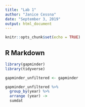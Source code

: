 ```yaml
---
title: "Lab 1"
author: "Janice Cessna"
date: "September 3, 2019"
output: html_document
---
```


```r
knitr::opts_chunk$set(echo = TRUE)
```

## R Markdown

```r
library(gapminder)
library(tidyverse)

gapminder_unfiltered <- gapminder

gapminder_unfiltered %>%
  group_by(year) %>%
  arrange (year) -> 
  sumdat
```




